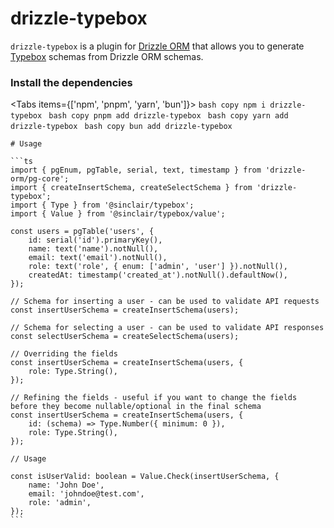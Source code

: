     

# drizzle-typebox


`drizzle-typebox` is a plugin for [Drizzle ORM](https://github.com/drizzle-team/drizzle-orm) that allows you to generate [Typebox](https://github.com/sinclairzx81/typebox) schemas from Drizzle ORM schemas.

### Install the dependencies

<Tabs items={['npm', 'pnpm', 'yarn', 'bun']}>
  <Tab>
    ```bash copy
    npm i drizzle-typebox
    ```
  </Tab>
  <Tab>
    ```bash copy
    pnpm add drizzle-typebox
    ```
  </Tab>
  <Tab>
    ```bash copy
    yarn add drizzle-typebox
    ```
  </Tab>
  <Tab>
    ```bash copy
    bun add drizzle-typebox
    ```
  </Tab>
</Tabs>

    # Usage

    ```ts
    import { pgEnum, pgTable, serial, text, timestamp } from 'drizzle-orm/pg-core';
    import { createInsertSchema, createSelectSchema } from 'drizzle-typebox';
    import { Type } from '@sinclair/typebox';
    import { Value } from '@sinclair/typebox/value';

    const users = pgTable('users', {
        id: serial('id').primaryKey(),
        name: text('name').notNull(),
        email: text('email').notNull(),
        role: text('role', { enum: ['admin', 'user'] }).notNull(),
        createdAt: timestamp('created_at').notNull().defaultNow(),
    });

    // Schema for inserting a user - can be used to validate API requests
    const insertUserSchema = createInsertSchema(users);

    // Schema for selecting a user - can be used to validate API responses
    const selectUserSchema = createSelectSchema(users);

    // Overriding the fields
    const insertUserSchema = createInsertSchema(users, {
        role: Type.String(),
    });

    // Refining the fields - useful if you want to change the fields before they become nullable/optional in the final schema
    const insertUserSchema = createInsertSchema(users, {
        id: (schema) => Type.Number({ minimum: 0 }),
        role: Type.String(),
    });

    // Usage

    const isUserValid: boolean = Value.Check(insertUserSchema, {
        name: 'John Doe',
        email: 'johndoe@test.com',
        role: 'admin',
    });
    ```
